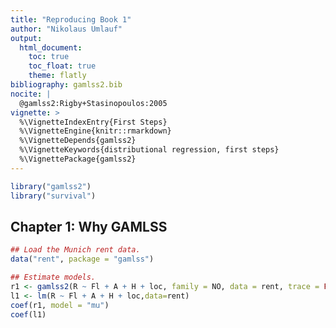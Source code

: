 ```yaml
---
title: "Reproducing Book 1"
author: "Nikolaus Umlauf"
output:
  html_document:
    toc: true
    toc_float: true
    theme: flatly
bibliography: gamlss2.bib
nocite: |
  @gamlss2:Rigby+Stasinopoulos:2005
vignette: >
  %\VignetteIndexEntry{First Steps}
  %\VignetteEngine{knitr::rmarkdown}
  %\VignetteDepends{gamlss2}
  %\VignetteKeywords{distributional regression, first steps}
  %\VignettePackage{gamlss2}
---
```


```r
library("gamlss2")
library("survival")
```

## Chapter 1: Why GAMLSS

```r
## Load the Munich rent data.
data("rent", package = "gamlss")

## Estimate models.
r1 <- gamlss2(R ~ Fl + A + H + loc, family = NO, data = rent, trace = FALSE)
l1 <- lm(R ~ Fl + A + H + loc,data=rent)
coef(r1, model = "mu")
coef(l1)
```
